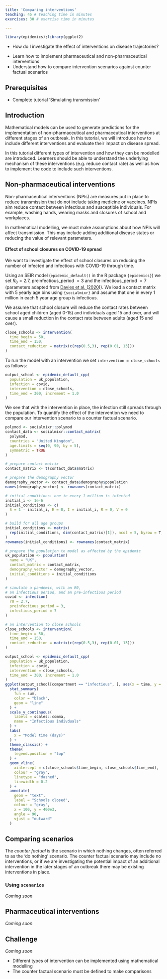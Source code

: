 ```yaml
---
title: 'Comparing interventions'
teaching: 45 # teaching time in minutes
exercises: 30 # exercise time in minutes

---
```


```r
library(epidemics);library(ggplot2)
```


:::::::::::::::::::::::::::::::::::::: questions 

- How do I investigate the effect of interventions on disease trajectories? 


::::::::::::::::::::::::::::::::::::::::::::::::

::::::::::::::::::::::::::::::::::::: objectives

- Learn how to implement pharmaceutical and non-pharmaceutical interventions
- Understand how to compare intervention scenarios against counter factual scenarios

::::::::::::::::::::::::::::::::::::::::::::::::

::::::::::::::::::::::::::::::::::::: prereq

## Prerequisites
+ Complete tutorial 'Simulating transmission'
:::::::::::::::::::::::::::::::::


## Introduction

Mathematical models can be used to generate predictions for the implementation of non-pharmaceutical and pharmaceutical interventions at different stages of an outbreak. In this tutorial, we will introduce how to include different interventions and evaluate their impact on disease spread.

:::::::::::::::::::::::::::::::::::::::::::::::::::::::::::::::::::: instructor

In this tutorial different types of intervention and how they can be modelled are introduced. Learners should be able to understand the underlying mechanism of these interventions (e.g. reduce contact rate) as well as how to implement the code to include such interventions.

::::::::::::::::::::::::::::::::::::::::::::::::::::::::::::::::::::::::::::::::

## Non-pharmaceutical interventions

Non-pharmaceutical interventions (NPIs) are measures put in place to reduce transmission that do not include taking medicine or vaccines. NPIs aim reduce contact between infectious and susceptible individuals. For example, washing hands, wearing masks and closures of school and workplaces.

In mathematical modelling, we must make assumptions about how NPIs will affect transmission. This may include adding additional disease states or reducing the value of relevant parameters. 

#### Effect of school closures on COVID-19 spread
We want to investigate the effect of school closures on reducing the number of infected and infectious with COVID-19 through time. 

Using an SEIR model (`epidemic_default()` in the R package `{epidemics}`) we set $R_0 = 2.7$, preinfectious_period $= 3$ and the infectious_period $= 7$ (parameters adapted from [Davies et al. (2020)](https://doi.org/10.1016/S2468-2667(20)30133-X)). We load a contact matrix with 5 yearly age bins using `{socialmixr}` and assume that one in every 1 million in each 5 year age group is infectious.

We assume that school closure will reduce the contact rates between school aged children (aged 0-15) and individuals aged 15 and over, and will cause a small reduction in the contact rate between adults (aged 15 and over).

```r
close_schools <- intervention(
  time_begin = 50,
  time_end = 150,
  contact_reduction = matrix(c(rep(0.5,3), rep(0.01, 13)))
)

```


To run the model with an intervention we set ` intervention = close_schools` as follows:

```r
output_school <- epidemic_default_cpp(
  population = uk_population,
  infection = covid,
  intervention = close_schools,
  time_end = 300, increment = 1.0
)
```


We see that with the intervention in place, the infection still spreads through the population. To quantify the effect of the intervention we need to compare our intervention scenario to a counter factual scenario. 


```r
polymod <- socialmixr::polymod
contact_data <- socialmixr::contact_matrix(
  polymod,
  countries = "United Kingdom",
  age.limits = seq(0, 90, by = 5),
  symmetric = TRUE
)

# prepare contact matrix
contact_matrix <- t(contact_data$matrix)

# prepare the demography vector
demography_vector <- contact_data$demography$population
names(demography_vector) <- rownames(contact_matrix)

# initial conditions: one in every 1 million is infected
initial_i <- 1e-6
initial_conditions <- c(
  S = 1 - initial_i, E = 0, I = initial_i, R = 0, V = 0
)

# build for all age groups
initial_conditions <- matrix(
  rep(initial_conditions, dim(contact_matrix)[1]), ncol = 5, byrow = T,
)
rownames(initial_conditions) <- rownames(contact_matrix)

# prepare the population to model as affected by the epidemic
uk_population <- population(
  name = "UK",
  contact_matrix = contact_matrix,
  demography_vector = demography_vector,
  initial_conditions = initial_conditions
)

# simulate a pandemic, with an R0,
# an infectious period, and an pre-infectious period
covid <- infection(
  r0 = 2.7,
  preinfectious_period = 3,
  infectious_period = 7
)

# an intervention to close schools
close_schools <- intervention(
  time_begin = 50,
  time_end = 150,
  contact_reduction = matrix(c(rep(0.5,3), rep(0.01, 13)))
)

output_school <- epidemic_default_cpp(
  population = uk_population,
  infection = covid,
  intervention = close_schools,
  time_end = 300, increment = 1.0
)
ggplot(output_school[compartment == "infectious", ], aes(x = time, y = value)) +
  stat_summary(
    fun = sum,
    color = "black",
    geom = "line"
  ) +
  scale_y_continuous(
    labels = scales::comma,
    name = "Infectious indivduals"
  ) +
  labs(
    x = "Model time (days)"
  ) +
  theme_classic() +
  theme(
    legend.position = "top"
  ) +
  geom_vline(
    xintercept = c(close_schools$time_begin, close_schools$time_end),
    colour = "gray",
    linetype = "dashed",
    linewidth = 0.2
  ) +
  annotate(
    geom = "text",
    label = "Schools closed",
    colour = "gray",
    x = 100, y = 400e3,
    angle = 90,
    vjust = "outward"
  ) 

```



## Comparing scenarios

The *counter factual* is the scenario in which nothing changes, often referred to as the 'do nothing' scenario. The counter factual scenario may include no interventions, or if we are investigating the potential impact of an additional intervention in the later stages of an outbreak there may be existing interventions in place. 


### Using `scenarios`

*Coming soon*

## Pharmaceutical interventions

*Coming soon*

## Challenge

*Coming soon*


::::::::::::::::::::::::::::::::::::: keypoints 

- Different types of intervention can be implemented using mathematical modelling
- The counter factual scenario must be defined to make comparisons

::::::::::::::::::::::::::::::::::::::::::::::::

